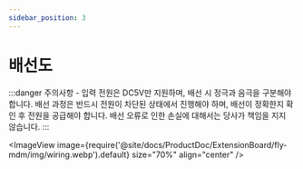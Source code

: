 ```yaml
---
sidebar_position: 3
---
```


# 배선도

:::danger 주의사항
    - 입력 전원은 DC5V만 지원하며, 배선 시 정극과 음극을 구분해야 합니다. 배선 과정은 반드시 전원이 차단된 상태에서 진행해야 하며, 배선이 정확한지 확인 후 전원을 공급해야 합니다. 배선 오류로 인한 손실에 대해서는 당사가 책임을 지지 않습니다.
:::

<ImageView image={require('@site/docs/ProductDoc/ExtensionBoard/fly-mdm/img/wiring.webp').default} size="70%" align="center" />
